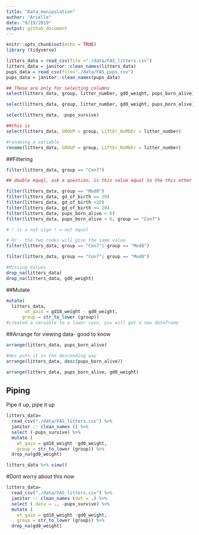```yaml
---
title: "Data_manipulation"
author: "Arielle"
date: "9/19/2019"
output: github_document
---
```


```r
knitr::opts_chunk$set(echo = TRUE)
library (tidyverse)
```

```r
litters_data = read_csv(file ="./data/FAS_litters.csv")
litters_data = janitor::clean_names(litters_data)
pups_data = read_csv(file="./data/FAS_pups.csv")
pups_data = janitor::clean_names(pups_data)
```

```r
## These are only for selecting columns 
select(litters_data, group, litter_number, gd0_weight, pups_born_alive)

select(litters_data, group, litter_number, gd0_weight, pups_born_alive)

select(litters_data, -pups_survive)

##this is 
select(litters_data, GROUP = group, LiTtEr_NuMbEr = litter_number)

#renaming a variable 
rename(litters_data, GROUP = group, LiTtEr_NuMbEr = litter_number)
```

##Filtering

```r
filter(litters_data, group == "Con7")

## double equql, ask a question, is this value equal to the this other value, asking a logical question 

filter(litters_data, group == "Mod8")
filter(litters_data, gd_of_birth == 20)
filter(litters_data, gd_of_birth <20)
filter(litters_data, gd_of_birth >= 20)
filter(litters_data, pups_born_alive < 6)
filter(litters_data, pups_born_alive < 6, group == "Con7")

# ! is a not sign ! = not equal 

# Or - the two codes will give the same value 
filter(litters_data, group == "Con7"| group == "Mod8")

filter(litters_data, group == "Con7"| group == "Mod8")

#Missing Values
drop_na(litters_data)
drop_na(litters_data, gd0_weight)

```

##Mutate

```r
mutate(
  litters_data, 
       wt_gain = gd18_weight - gd0_weight,
      group = str_to_lower (group))
#created a varaible to a lower case, you will get a new dataframe 
```

##Arrange
 for viewing data- good to know 

```r
arrange(litters_data, pups_born_alive)

#des puts it in the descending way
arrange(litters_data, desc(pups_born_alive))

arrange(litters_data, pups_born_alive, gd0_weight)
```

## Piping 
Pipe it up, pipe it up 

```r
litters_data=
  read_csv("./data/FAS_litters.csv") %>% 
  janitor :: clean_names () %>% 
  select (-pups_survive) %>% 
  mutate (
    wt_gain = gd18_weight -gd0_weight,
    group = str_to_lower (group)) %>% 
  drop_na(gd0_weight)
```
```r
litters_data %>% view()
```

#Dont worry about this now
```r
litters_data=
  read_csv("./data/FAS_litters.csv") %>% 
  janitor :: clean_names (dat = .) %>% 
  select (.data = ., -pups_survive) %>% 
  mutate (
    wt_gain = gd18_weight -gd0_weight,
    group = str_to_lower (group)) %>% 
  drop_na(gd0_weight)
```


